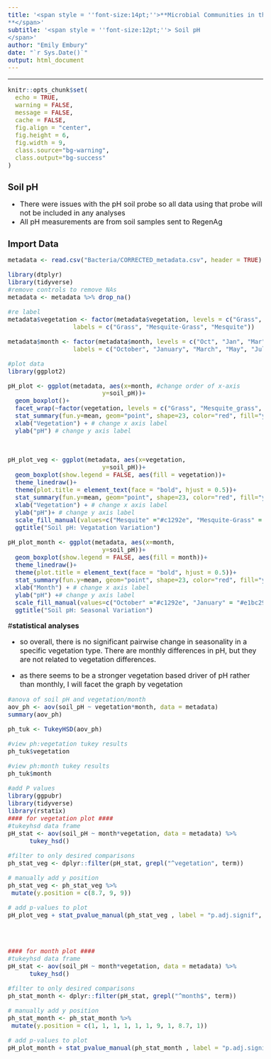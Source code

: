 ```yaml
---
title: '<span style = ''font-size:14pt;''>**Microbial Communities in the changing vegetation of the Chihuahuan Desert 
**</span>'
subtitle: '<span style = ''font-size:12pt;''> Soil pH
</span>'
author: "Emily Embury"
date: "`r Sys.Date()`"
output: html_document
---
```

<style type="text/css">
/* Whole document: */ 
body{
  font-size: 12pt;
}
/* Headers */
h1{
  font-size: 15pt;
}
</style>

---

```r
knitr::opts_chunk$set(
  echo = TRUE,              
  warning = FALSE,       
  message = FALSE,  
  cache = FALSE,        
  fig.align = "center", 
  fig.height = 6,
  fig.width = 9,
  class.source="bg-warning",
  class.output="bg-success"
)

```

# **Soil pH**

- There were issues with the pH soil probe so all data using that probe will not be included in any analyses
- All pH measurements are from soil samples sent to RegenAg

# **Import Data**

```r

metadata <- read.csv("Bacteria/CORRECTED_metadata.csv", header = TRUE)

library(dtplyr)
library(tidyverse)
#remove controls to remove NAs
metadata <- metadata %>% drop_na()

#re label 
metadata$vegetation <- factor(metadata$vegetation, levels = c("Grass", "Mesquite_grass", "Mesquite"), 
                  labels = c("Grass", "Mesquite-Grass", "Mesquite"))

metadata$month <- factor(metadata$month, levels = c("Oct", "Jan", "Mar", "May", "Jul"), 
                  labels = c("October", "January", "March", "May", "July"))

```

```r
#plot data
library(ggplot2)

pH_plot <- ggplot(metadata, aes(x=month, #change order of x-axis
                          y=soil_pH))+
  geom_boxplot()+
  facet_wrap(~factor(vegetation, levels = c("Grass", "Mesquite_grass", "Mesquite")))+
  stat_summary(fun.y=mean, geom="point", shape=23, color="red", fill="yellow") +
  xlab("Vegetation") + # change x axis label
  ylab("pH") # change y axis label



pH_plot_veg <- ggplot(metadata, aes(x=vegetation, 
                          y=soil_pH))+
  geom_boxplot(show.legend = FALSE, aes(fill = vegetation))+
  theme_linedraw()+
  theme(plot.title = element_text(face = "bold", hjust = 0.5))+
  stat_summary(fun.y=mean, geom="point", shape=23, color="red", fill="yellow") +
  xlab("Vegetation") + # change x axis label
  ylab("pH")+ # change y axis label
  scale_fill_manual(values=c("Mesquite" ="#c1292e", "Mesquite-Grass" = "#e1bc29", "Grass" = "#679436"))+
  ggtitle("Soil pH: Vegatation Variation")

pH_plot_month <- ggplot(metadata, aes(x=month, 
                          y=soil_pH))+
  geom_boxplot(show.legend = FALSE, aes(fill = month))+
  theme_linedraw()+
  theme(plot.title = element_text(face = "bold", hjust = 0.5))+
  stat_summary(fun.y=mean, geom="point", shape=23, color="red", fill="yellow") +
  xlab("Month") + # change x axis label
  ylab("pH") +# change y axis label
  scale_fill_manual(values=c("October" ="#c1292e", "January" = "#e1bc29", "March" = "#679436", "May" = "#4895ef" , "July" ="#8187dc"), name = "month")+
  ggtitle("Soil pH: Seasonal Variation")


```

#**statistical analyses**

  - so overall, there is no significant pairwise change in seasonality in a specific vegetation type. There are monthly differences in pH, but they are not related to vegetation differences.
  
  - as there seems to be a stronger vegetation based driver of pH rather than monthly, I will facet the graph by vegetation
```r

#anova of soil pH and vegetation/month
aov_ph <- aov(soil_pH ~ vegetation*month, data = metadata)
summary(aov_ph)

ph_tuk <- TukeyHSD(aov_ph)

#view ph:vegetation tukey results
ph_tuk$vegetation

#view ph:month tukey results
ph_tuk$month

```

```r

#add P values
library(ggpubr)
library(tidyverse)
library(rstatix)
#### for vegetation plot ####
#tukeyhsd data frame
pH_stat <- aov(soil_pH ~ month*vegetation, data = metadata) %>%
      tukey_hsd() 

#filter to only desired comparisons
ph_stat_veg <- dplyr::filter(pH_stat, grepl("^vegetation", term))

# manually add y position
ph_stat_veg <- ph_stat_veg %>%
 mutate(y.position = c(8.7, 9, 9))

# add p-values to plot
pH_plot_veg + stat_pvalue_manual(ph_stat_veg , label = "p.adj.signif", hide.ns = TRUE)




#### for month plot ####
#tukeyhsd data frame
pH_stat <- aov(soil_pH ~ month*vegetation, data = metadata) %>%
      tukey_hsd() 

#filter to only desired comparisons
ph_stat_month <- dplyr::filter(pH_stat, grepl("^month$", term))

# manually add y position
ph_stat_month <- ph_stat_month %>%
 mutate(y.position = c(1, 1, 1, 1, 1, 1, 9, 1, 8.7, 1))

# add p-values to plot
pH_plot_month + stat_pvalue_manual(ph_stat_month , label = "p.adj.signif", hide.ns = TRUE)

```